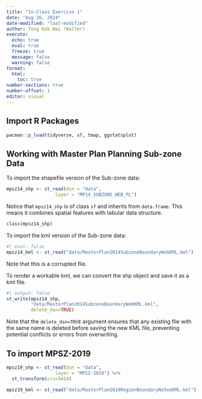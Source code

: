 ```yaml
---
title: "In-Class Exercise 1"
date: "Aug 26, 2024"
date-modified: "last-modified"
author: Teng Kok Wai (Walter)
execute:
  echo: true
  eval: true
  freeze: true
  message: false   
  warning: false
format:
  html:
    toc: true
number-sections: true
number-offset: 1    
editor: visual
---
```


## Import R Packages

```r
pacman::p_load(tidyverse, sf, tmap, ggstatsplot)
```

## Working with Master Plan Planning Sub-zone Data

To import the shapefile version of the Sub-zone data:

```r
mpsz14_shp <- st_read(dsn = "data", 
                  layer = "MP14_SUBZONE_WEB_PL")
```

Notice that `mpsz14_shp` is of class `sf` and inherits from `data.frame`. This means it combines spatial features with tabular data structure.

```r
class(mpsz14_shp)
```

To import the kml version of the Sub-zone data:

```r
#| eval: false
mpsz14_kml <- st_read("data/MasterPlan2014SubzoneBoundaryWebKML.kml")
```

Note that this is a corrupted file.

To render a workable kml, we can convert the shp object and save it as a kml file.

```r
#| output: false
st_write(mpsz14_shp,
         "data/MasterPlan2014SubzoneBoundaryWebKML.kml",
         delete_dsn=TRUE)
```

Note that the `delete_dsn=TRUE` argument ensures that any existing file with the same name is deleted before saving the new KML file, preventing potential conflicts or errors from overwriting.

## To import MPSZ-2019

```r
mpsz19_shp <- st_read(dsn = "data", 
                  layer = "MPSZ-2019") %>%
  st_transform(crs=3414)
```


```r
mpsz19_kml <- st_read("data/MasterPlan2019RegionBoundaryNoSeaKML.kml")
```
